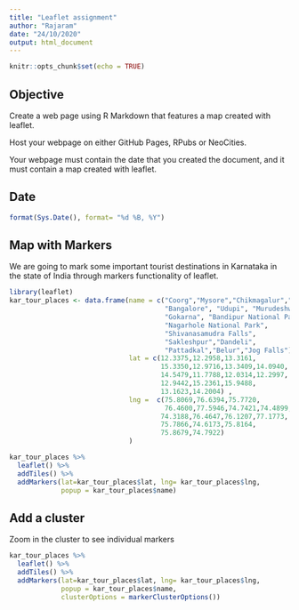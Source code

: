 ```yaml
---
title: "Leaflet assignment"
author: "Rajaram"
date: "24/10/2020"
output: html_document
---
```


```r
knitr::opts_chunk$set(echo = TRUE)
```
## Objective

Create a web page using R Markdown that features a map created with leaflet.

Host your webpage on either GitHub Pages, RPubs or NeoCities.

Your webpage must contain the date that you created the document, and it must contain a map created with leaflet.

## Date

```r
format(Sys.Date(), format= "%d %B, %Y")
```

## Map with Markers

We are going to mark some important tourist destinations in Karnataka in the state of India through markers functionality of leaflet.

```r
library(leaflet)
kar_tour_places <- data.frame(name = c("Coorg","Mysore","Chikmagalur","Hampi",
                                       "Bangalore", "Udupi", "Murudeshwar",  
                                       "Gokarna", "Bandipur National Park" ,
                                       "Nagarhole National Park",
                                       "Shivanasamudra Falls",
                                       "Sakleshpur","Dandeli",
                                       "Pattadkal","Belur","Jog Falls"),
                              lat = c(12.3375,12.2958,13.3161,
                                      15.3350,12.9716,13.3409,14.0940,
                                      14.5479,11.7788,12.0314,12.2997,
                                      12.9442,15.2361,15.9488,
                                      13.1623,14.2004) ,
                              lng =  c(75.8069,76.6394,75.7720,
                                       76.4600,77.5946,74.7421,74.4899,
                                      74.3188,76.4647,76.1207,77.1773,
                                      75.7866,74.6173,75.8164,
                                      75.8679,74.7922)
                              )

kar_tour_places %>%
  leaflet() %>%
  addTiles() %>%
  addMarkers(lat=kar_tour_places$lat, lng= kar_tour_places$lng,
             popup = kar_tour_places$name)
```

## Add a cluster
Zoom in the cluster to see individual markers
```r
kar_tour_places %>%
  leaflet() %>%
  addTiles() %>%
  addMarkers(lat=kar_tour_places$lat, lng= kar_tour_places$lng,
             popup = kar_tour_places$name,
             clusterOptions = markerClusterOptions())
```